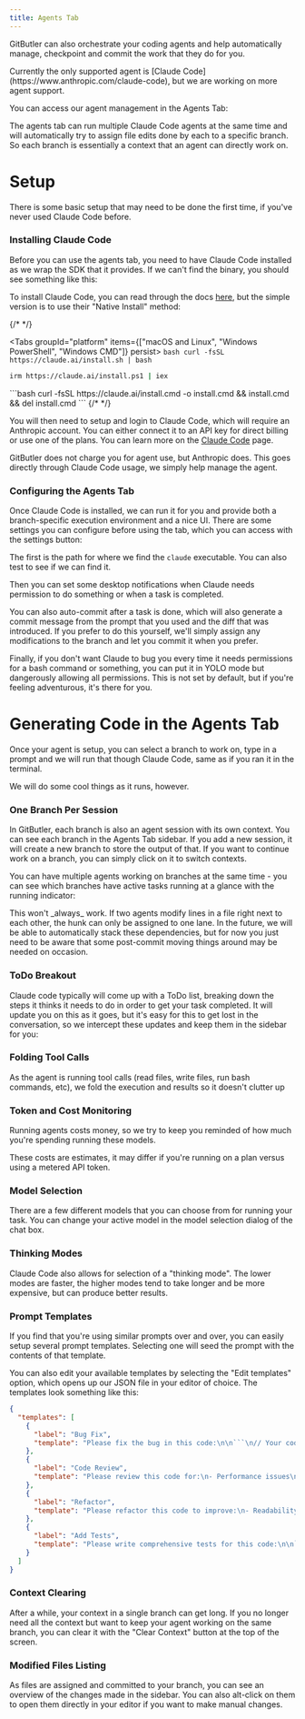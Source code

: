 ```yaml
---
title: Agents Tab
---
```



GitButler can also orchestrate your coding agents and help automatically manage, checkpoint and commit the work that they do for you.

<Callout type="info">
  Currently the only supported agent is [Claude Code](https://www.anthropic.com/claude-code), but we
  are working on more agent support.
</Callout>

You can access our agent management in the Agents Tab:

<ImageSection
  className="mx-auto"
  src="https://gitbutler-docs-images-public.s3.us-east-1.amazonaws.com/CleanShot%202025-09-04%20at%2015.37.39%402x.png"
  width="800"
  height="600"
  subtitle="GitButler Agents Tab"
/>

The agents tab can run multiple Claude Code agents at the same time and will automatically try to assign file edits done by each to a specific branch. So each branch is essentially a context that an agent can directly work on.

# Setup

There is some basic setup that may need to be done the first time, if you've never used Claude Code before.

### Installing Claude Code

Before you can use the agents tab, you need to have Claude Code installed as we wrap the SDK that it provides. If we can't find the binary, you should see something like this:

<ImageSection
  className="mx-auto"
  src="https://gitbutler-docs-images-public.s3.us-east-1.amazonaws.com/CleanShot%202025-09-05%20at%2014.37.45%402x.png"
  width="800"
  height="600"
  subtitle="Wherefor art thou, Claudius?"
/>

To install Claude Code, you can read through the docs [here](https://docs.anthropic.com/en/docs/claude-code/quickstart), but the simple version is to use their "Native Install" method:

{/* <!-- prettier-ignore-start --> */}

<Tabs groupId="platform" items={["macOS and Linux", "Windows PowerShell", "Windows CMD"]} persist>
  <Tab value="macOS and Linux">
    ```bash
    curl -fsSL https://claude.ai/install.sh | bash
    ```
  </Tab>
  <Tab value="Windows PowerShell">
  ```bash
  irm https://claude.ai/install.ps1 | iex
  ```
  </Tab>
  <Tab value="Windows CMD">
    ```bash
    curl -fsSL https://claude.ai/install.cmd -o install.cmd && install.cmd && del
    install.cmd
    ```
  </Tab>
</Tabs>
{/* <!-- prettier-ignore-end --> */}

You will then need to setup and login to Claude Code, which will require an Anthropic account. You can either connect it to an API key for direct billing or use one of the plans. You can learn more on the [Claude Code](https://www.anthropic.com/claude-code) page.

<Callout type="info">
  GitButler does not charge you for agent use, but Anthropic does. This goes directly through Claude
  Code usage, we simply help manage the agent.
</Callout>

### Configuring the Agents Tab

Once Claude Code is installed, we can run it for you and provide both a branch-specific execution environment and a nice UI. There are some settings you can configure before using the tab, which you can access with the settings button:

<ImageSection
  className="mx-auto"
  src="https://gitbutler-docs-images-public.s3.us-east-1.amazonaws.com/CleanShot%202025-09-04%20at%2015.49.17%402x.png"
  width="800"
  height="600"
  subtitle="Agent settings modal"
/>

The first is the path for where we find the `claude` executable. You can also test to see if we can find it.

Then you can set some desktop notifications when Claude needs permission to do something or when a task is completed.

You can also auto-commit after a task is done, which will also generate a commit message from the prompt that you used and the diff that was introduced. If you prefer to do this yourself, we'll simply assign any modifications to the branch and let you commit it when you prefer.

Finally, if you don't want Claude to bug you every time it needs permissions for a bash command or something, you can put it in YOLO mode but dangerously allowing all permissions. This is not set by default, but if you're feeling adventurous, it's there for you.

# Generating Code in the Agents Tab

Once your agent is setup, you can select a branch to work on, type in a prompt and we will run that though Claude Code, same as if you ran it in the terminal.

We will do some cool things as it runs, however.

### One Branch Per Session

In GitButler, each branch is also an agent session with its own context. You can see each branch in the Agents Tab sidebar. If you add a new session, it will create a new branch to store the output of that. If you want to continue work on a branch, you can simply click on it to switch contexts.

You can have multiple agents working on branches at the same time - you can see which branches have active tasks running at a glance with the running indicator:

<ImageSection
  className="mx-auto"
  src="https://gitbutler-docs-images-public.s3.us-east-1.amazonaws.com/CleanShot%202025-09-05%20at%2011.34.07%402x.png"
  width="800"
  height="600"
  subtitle="Multiple branches, one has a running agent"
/>

<Callout type="warn">
  This won't _always_ work. If two agents modify lines in a file right next to each other, the hunk
  can only be assigned to one lane. In the future, we will be able to automatically stack these
  dependencies, but for now you just need to be aware that some post-commit moving things around may
  be needed on occasion.
</Callout>

### ToDo Breakout

Claude code typically will come up with a ToDo list, breaking down the steps it thinks it needs to do in order to get your task completed. It will update you on this as it goes, but it's easy for this to get lost in the conversation, so we intercept these updates and keep them in the sidebar for you:

<ImageSection
  className="mx-auto"
  src="https://gitbutler-docs-images-public.s3.us-east-1.amazonaws.com/CleanShot%202025-09-05%20at%2011.42.06%402x.png"
  width="800"
  height="600"
  subtitle="Simple TODOs example, with one item done, one running and three to go"
/>

### Folding Tool Calls

As the agent is running tool calls (read files, write files, run bash commands, etc), we fold the execution and results so it doesn't clutter up

<ImageSection
  className="mx-auto"
  src="https://gitbutler-docs-images-public.s3.us-east-1.amazonaws.com/CleanShot%202025-09-05%20at%2011.46.58.gif"
  width="800"
  height="600"
  subtitle="Folding and unfolding the agent tool calls"
/>

### Token and Cost Monitoring

Running agents costs money, so we try to keep you reminded of how much you're spending running these models.

<ImageSection
  className="mx-auto"
  src="https://gitbutler-docs-images-public.s3.us-east-1.amazonaws.com/CleanShot%202025-09-05%20at%2011.52.08%402x.png"
  width="800"
  height="600"
  subtitle="Usage overview for the branch - tokens and estimated cost"
/>

These costs are estimates, it may differ if you're running on a plan versus using a metered API token.

### Model Selection

There are a few different models that you can choose from for running your task. You can change your active model in the model selection dialog of the chat box.

<ImageSection
  className="mx-auto"
  src="https://gitbutler-docs-images-public.s3.us-east-1.amazonaws.com/CleanShot%202025-09-05%20at%2011.53.22%402x.png"
  width="800"
  height="600"
  subtitle="You can choose from any of the active Anthropic models"
/>

### Thinking Modes

Claude Code also allows for selection of a "thinking mode". The lower modes are faster, the higher modes tend to take longer and be more expensive, but can produce better results.

<ImageSection
  className="mx-auto"
  src="https://gitbutler-docs-images-public.s3.us-east-1.amazonaws.com/CleanShot%202025-09-05%20at%2011.53.51%402x.png"
  width="800"
  height="600"
  subtitle="CleanShot 2025-09-05 at 11.53.51@2x.png"
/>

### Prompt Templates

If you find that you're using similar prompts over and over, you can easily setup several prompt templates. Selecting one will seed the prompt with the contents of that template.

<ImageSection
  className="mx-auto"
  src="https://gitbutler-docs-images-public.s3.us-east-1.amazonaws.com/CleanShot%202025-09-05%20at%2011.56.50.gif"
  width="800"
  height="600"
  subtitle="Prompt templates"
/>

You can also edit your available templates by selecting the "Edit templates" option, which opens up our JSON file in your editor of choice. The templates look something like this:

````json
{
  "templates": [
    {
      "label": "Bug Fix",
      "template": "Please fix the bug in this code:\n\n```\n// Your code here\n```\n\nExpected behavior:\nActual behavior:\nSteps to reproduce:"
    },
    {
      "label": "Code Review",
      "template": "Please review this code for:\n- Performance issues\n- Security vulnerabilities\n- Best practices\n- Code style\n\n```\n// Your code here\n```"
    },
    {
      "label": "Refactor",
      "template": "Please refactor this code to improve:\n- Readability\n- Performance\n- Maintainability\n\n```\n// Your code here\n```\n\nRequirements:"
    },
    {
      "label": "Add Tests",
      "template": "Please write comprehensive tests for this code:\n\n```\n// Your code here\n```\n\nTest cases should cover:\n- Happy path\n- Edge cases\n- Error conditions"
    }
  ]
}
````

### Context Clearing

After a while, your context in a single branch can get long. If you no longer need all the context but want to keep your agent working on the same branch, you can clear it with the "Clear Context" button at the top of the screen.

### Modified Files Listing

As files are assigned and committed to your branch, you can see an overview of the changes made in the sidebar. You can also alt-click on them to open them directly in your editor if you want to make manual changes.

<ImageSection
  className="mx-auto"
  src="https://gitbutler-docs-images-public.s3.us-east-1.amazonaws.com/CleanShot%202025-09-05%20at%2012.01.39%402x.png"
  width="800"
  height="600"
  subtitle="A list of your modified files for this session in the sidebar"
/>
